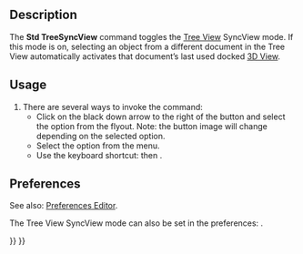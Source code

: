 <languages/>
<translate>

<!--T:1-->
{{Docnav
|[[Std_LinkSelectAllLinks|LinkSelectAllLinks]]
|[[Std_TreeSyncSelection|TreeSyncSelection]]
|[[Std_View_Menu|Std View Menu]]
|IconL=Std_LinkSelectAllLinks.svg
|IconR=Std_TreeSyncSelection.svg
|IconC=Freecad.svg
}}

<!--T:2-->
{{GuiCommand
|Name=Std TreeSyncView
|MenuLocation=View → TreeView actions → Sync view
|Workbenches=All
|Shortcut={{KEY|T}} {{KEY|1}}
|Version=0.19
}}

==Description== <!--T:3-->

<!--T:4-->
The '''Std TreeSyncView''' command toggles the [[Tree_View|Tree View]] SyncView mode. If this mode is on, selecting an object from a different document in the Tree View automatically activates that document’s last used docked [[3D_View|3D View]].

==Usage== <!--T:5-->

<!--T:6-->
# There are several ways to invoke the command:
#* Click on the black down arrow to the right of the {{Button|[[Image:Std_TreeSyncView.svg|16px]]}} button and select the {{MenuCommand|Sync view}} option from the flyout. Note: the button image will change depending on the selected option.
#* Select the {{MenuCommand|View → TreeView actions → Sync view}} option from the menu.
#* Use the keyboard shortcut: {{KEY|T}} then {{KEY|1}}.

==Preferences== <!--T:7-->

<!--T:10-->
See also: [[Preferences_Editor|Preferences Editor]].

<!--T:8-->
The Tree View SyncView mode can also be set in the preferences: {{MenuCommand|Edit → Preferences → General → Selection → Auto switch to the 3D View containing the selected item}}.


<!--T:9-->
{{Docnav
|[[Std_LinkSelectAllLinks|LinkSelectAllLinks]]
|[[Std_TreeSyncSelection|TreeSyncSelection]]
|[[Std_View_Menu|Std View Menu]]
|IconL=Std_LinkSelectAllLinks.svg
|IconR=Std_TreeSyncSelection.svg
|IconC=Freecad.svg
}}

</translate>
{{Std_Base_navi{{#translation:}}}}
{{Userdocnavi{{#translation:}}}}